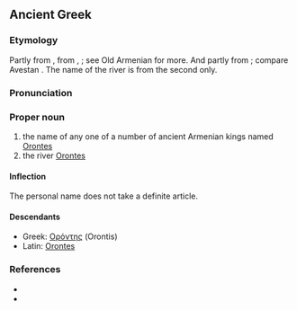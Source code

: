 ==Ancient Greek==
{{wikipedia|Orontid dynasty}}
{{wikipedia|Orontes River}}

===Etymology===
Partly from {{etyl|xme|grc}} {{term/t|xme|sc=Latn|*Arēvand}}, from {{etyl|ira|grc}} {{term/t|und|sc=Latn|*Raivant-}}, {{term/t|und|sc=Latn|*Rayivant-||possessing wealth}}; see Old Armenian {{term|Երուանդ|lang=xcl}} for more. And partly from {{etyl|xme|grc}} {{term/t|xme|sc=Latn|*Arvand}}; compare Avestan {{term||𐬀𐬎𐬭𐬎𐬎𐬀𐬧𐬝-||swift|lang=ae}}. The name of the river is from the second only.

===Pronunciation===
{{grc-ipa-rows|o|r|o'|nt|ee|s}}

===Proper noun===
{{grc-proper noun|Ὀρόντου|m|first|Orontēs}}

# the name of any one of a number of ancient Armenian kings named [[Orontes]]
# the river [[Orontes]]

====Inflection====
{{grc-decl-1st-M-eta-pax|form=M-sing|Ὀρόντ|Ὀρόντ|Ὀροντ}}
The personal name does not take a definite article.

====Descendants====
* Greek: [[Ορόντης]] (Orontis)
* Latin: [[Orontes]]

===References===
* {{grc-wh-page|1019}}
* {{R:xcl:Perikhanyan|page=7}}